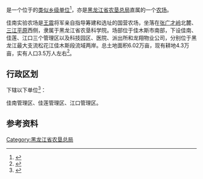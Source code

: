 {{中国乡级行政区|23/08/05/500/000
|行政区全称           = {{PAGENAMEBASE}}
|上级行政区           = [[黑龙江省农垦总局|黑龙江省农垦总局]]
}}
'''{{PAGENAMEBASE}}'''是一个位于{{PRC admin/fullname|23/08/05/500/000|3}}的[[类似乡级单位|类似乡级单位]]<ref>{{PRC admin/ref sgc|{{PRC admin/parent|23/08/05/500/000}}}}</ref>，亦是[[黑龙江省农垦总局|黑龙江省农垦总局]]直属的一个[[国营农场|农场]]。

佳南实验农场是[[王震|王震]]将军亲自指导筹建和选址的国营农场，坐落在[[张广才岭|张广才岭]]北麓、[[三江平原|三江平原]]西侧，隶属于黑龙江省农垦科学院。场部位于佳木斯市南部，下设佳南、佳莲、江口三个管理区以及科技园区、医院、派出所和龙翔物业公司，分别位于黑龙江最大支流松花江佳木斯段流域两岸。总土地面积6.02万亩，现有耕地4.3万亩，实有人口3.5万人左右<ref>{{cite web |title=农场简介 |url=http://www.jiananfarm.net/article.php?id=69 |website=佳南实验农场 |access-date=2020-09-06 |archive-date=2020-11-27 |archive-url=https://web.archive.org/web/20201127080019/http://jiananfarm.net/article.php?id=69 |dead-url=yes }}</ref>。

== 行政区划 ==
{{PAGENAMEBASE}}下辖以下单位<ref>{{PRC admin/ref sgc|23/08/05/500/000}}</ref>：

佳南管理区、佳莲管理区、江口管理区。

== 参考资料 ==
{{reflist}}

{{PRC admin/navcat|23/08/05/500/000}}
{{黑龙江省农垦总局}}
{{黑龙江行政区划小作品}}

[[Category:黑龙江省农垦总局|Category:黑龙江省农垦总局]]